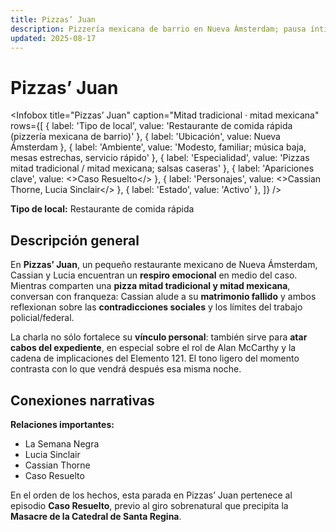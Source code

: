 ```yaml
---
title: Pizzas’ Juan
description: Pizzería mexicana de barrio en Nueva Ámsterdam; pausa íntima y táctica de Cassian y Lucía durante “Caso Resuelto”, donde atan cabos sobre Alan McCarthy y el Elemento 121.
updated: 2025-08-17
---
```



# Pizzas’ Juan

<Infobox
  title="Pizzas’ Juan"
  caption="Mitad tradicional · mitad mexicana"
  rows={[
    { label: 'Tipo de local', value: 'Restaurante de comida rápida (pizzería mexicana de barrio)' },
    { label: 'Ubicación', value: <Link to="/CrSaSo/lugares/Nueva%20Ámsterdam">Nueva Ámsterdam</Link> },
    { label: 'Ambiente', value: 'Modesto, familiar; música baja, mesas estrechas, servicio rápido' },
    { label: 'Especialidad', value: 'Pizzas mitad tradicional / mitad mexicana; salsas caseras' },
    { label: 'Apariciones clave', value: <><Link to="/CrSaSo/eventos/Caso%20Resuelto">Caso Resuelto</Link></> },
    { label: 'Personajes', value: <><Link to="/CrSaSo/personajes/Cassian%20Thorne">Cassian Thorne</Link>, <Link to="/CrSaSo/personajes/Lucia%20Sinclair">Lucia Sinclair</Link></> },
    { label: 'Estado', value: 'Activo' },
  ]}
/>

**Tipo de local:** Restaurante de comida rápida

## Descripción general
En **Pizzas’ Juan**, un pequeño restaurante mexicano de <Link to="/CrSaSo/lugares/Nueva%20Ámsterdam">Nueva Ámsterdam</Link>, <Link to="/CrSaSo/personajes/Cassian%20Thorne">Cassian</Link> y <Link to="/CrSaSo/personajes/Lucia%20Sinclair">Lucia</Link> encuentran un **respiro emocional** en medio del caso. Mientras comparten una **pizza mitad tradicional y mitad mexicana**, conversan con franqueza: Cassian alude a su **matrimonio fallido** y ambos reflexionan sobre las **contradicciones sociales** y los límites del trabajo policial/federal.

La charla no sólo fortalece su **vínculo personal**: también sirve para **atar cabos del expediente**, en especial sobre el rol de <Link to="/CrSaSo/personajes/Alan%20McCarthy">Alan McCarthy</Link> y la cadena de implicaciones del <Link to="/CrSaSo/otros/Elemento%20121">Elemento 121</Link>. El tono ligero del momento contrasta con lo que vendrá después esa misma noche.

## Conexiones narrativas
**Relaciones importantes:**  
- <Link to="/CrSaSo/eventos/La%20Semana%20Negra">La Semana Negra</Link>  
- <Link to="/CrSaSo/personajes/Lucia%20Sinclair">Lucia Sinclair</Link>  
- <Link to="/CrSaSo/personajes/Cassian%20Thorne">Cassian Thorne</Link>  
- <Link to="/CrSaSo/eventos/Caso%20Resuelto">Caso Resuelto</Link>

En el orden de los hechos, esta parada en Pizzas’ Juan pertenece al episodio **<Link to="/CrSaSo/eventos/Caso%20Resuelto">Caso Resuelto</Link>**, previo al giro sobrenatural que precipita la **<Link to="/CrSaSo/eventos/Masacre%20de%20la%20Catedral%20de%20Santa%20Regina">Masacre de la Catedral de Santa Regina</Link>**.

